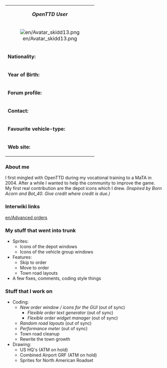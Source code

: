 {| class="infobox bordered" align="right" style="width: 30em; font-size: 90%;" cellpadding="2"
| colspan="2" style="text-align: center;" | '''''OpenTTD User'''''
|-
| colspan="2" style="text-align: center;" | [[File:en/Avatar skidd13.png|center]]
|- style="vertical-align: top;"
| '''Nationality:'''
| German
|- style="vertical-align: top;"
| '''Year of Birth:'''
| 1985
|- style="vertical-align: top;"
| '''Forum profile:'''
| [http://tt-forums.net/memberlist.php?mode=viewprofile&u=6282 Profile]
|- style="vertical-align: top;"
| '''Contact:'''
| jabber://skidd13@jabber.ccc.de
icq: 326889115
|- style="vertical-align: top;"
| '''Favourite vehicle-type:'''
| [[File:en/Manual/Manual html m16a497ce.png]] [[File:en/Manual/Manual html m3518e48c.png]] [[File:en/Manual/Manual html 442702e6.png]] [[File:en/Manual/Manual html 53123a33.png]]
|- style="vertical-align: top;"
|'''Web site:'''
| none
|}

=== About me ===
I first mingled with OpenTTD during my vocational training to a MaTA in 2004.
After a while I wanted to help the community to improve the game. My first real contribution are the depot icons which I drew. ''(Inspired by Born Acorn and Bot_40. Give credit where credit is due.)''

=== Interwiki links ===
[[en/Advanced orders]]

=== My stuff that went into trunk ===
* Sprites:
** Icons of the depot windows
** Icons of the vehicle group windows
* Features:
** Skip to order
** Move to order
** Town road layouts
* A few fixes, comments, coding style things

=== Stuff that I work on ===
* Coding:
** ''New order window / icons for the GUI'' (out of sync)
*** ''Flexible order text generator'' (out of sync)
*** ''Flexible order widget manager'' (out of sync)
** ''Random road layouts'' (out of sync)
** ''Performance meter'' (out of sync)
** Town road cleanup
** Rewrite the town growth
* Drawing:
** US HQ's (ATM on hold)
** Combined Airport GRF (ATM on hold)
** Sprites for North American Roadset